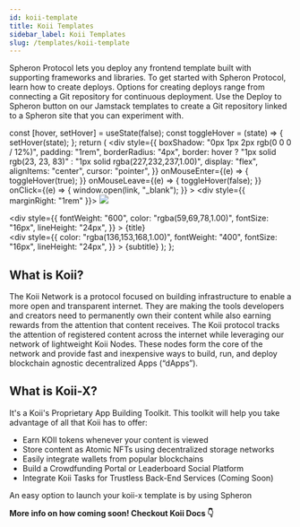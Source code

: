```yaml
---
id: koii-template
title: Koii Templates
sidebar_label: Koii Templates
slug: /templates/koii-template
---
```


Spheron Protocol lets you deploy any frontend template built with supporting frameworks and libraries. To get started with Spheron Protocol, learn how to create deploys. Options for creating deploys range from connecting a Git repository for continuous deployment. Use the Deploy to Spheron button on our Jamstack templates to create a Git repository linked to a Spheron site that you can experiment with.


  const [hover, setHover] = useState(false);
  const toggleHover = (state) => {
    setHover(state);
  };
  return (
    <div
      style={{
        boxShadow: "0px 1px 2px rgb(0 0 0 / 12%)",
        padding: "1rem",
        borderRadius: "4px",
        border: hover
          ? "1px solid rgb(23, 23, 83)"
          : "1px solid rgba(227,232,237,1.00)",
        display: "flex",
        alignItems: "center",
        cursor: "pointer",
      }}
      onMouseEnter={(e) => {
        toggleHover(true);
      }}
      onMouseLeave={(e) => {
        toggleHover(false);
      }}
      onClick={(e) => {
        window.open(link, "_blank");
      }}
    >
      <div style={{ marginRight: "1rem" }}>
        <img src={icon} height={32} width={32} />
      </div>
      <div>
        <div
          style={{
            fontWeight: "600",
            color: "rgba(59,69,78,1.00)",
            fontSize: "16px",
            lineHeight: "24px",
          }}
        >
          {title}
        </div>
        <div
          style={{
            color: "rgba(136,153,168,1.00)",
            fontWeight: "400",
            fontSize: "16px",
            lineHeight: "24px",
          }}
        >
          {subtitle}
        </div>
      </div>
    </div>
  );
};

## What is Koii?

The Koii Network is a protocol focused on building infrastructure to enable a more open and transparent internet. They are making the tools developers and creators need to permanently own their content while also earning rewards from the attention that content receives. The Koii protocol tracks the attention of registered content across the internet while leveraging our network of lightweight Koii Nodes. These nodes form the core of the network and provide fast and inexpensive ways to build, run, and deploy blockchain agnostic decentralized Apps (“dApps”).

## What is Koii-X?

It's a Koii's Proprietary App Building Toolkit. This toolkit will help you take advantage of all that Koii has to offer:

- Earn KOII tokens whenever your content is viewed
- Store content as Atomic NFTs using decentralized storage networks
- Easily integrate wallets from popular blockchains
- Build a Crowdfunding Portal or Leaderboard Social Platform
- Integrate Koii Tasks for Trustless Back-End Services (Coming Soon)

An easy option to launch your koii-x template is by using Spheron

**More info on how coming soon! Checkout Koii Docs 👇**

<Link
  icon={require("@site/static/img/Koii-Logo.png").default}
  title="Koii-X"
  subtitle="Koii's Proprietary App Building Toolkit"
  link="https://docs.koii.network/build-dapps-with-koii/template-library/deploy"
/>
